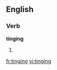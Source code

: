 
==English==

===Verb===
'''tinging'''

# {{present participle of|[[tinge]]}}

[[fr:tinging]]
[[vi:tinging]]